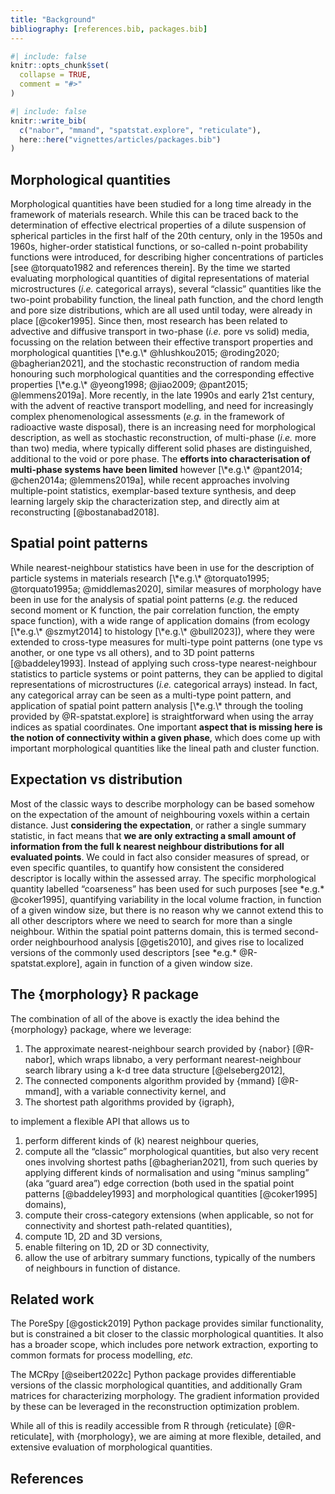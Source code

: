```yaml
---
title: "Background"
bibliography: [references.bib, packages.bib]
---
```


```r
#| include: false
knitr::opts_chunk$set(
  collapse = TRUE,
  comment = "#>"
)
```

```r
#| include: false
knitr::write_bib(
  c("nabor", "mmand", "spatstat.explore", "reticulate"),
  here::here("vignettes/articles/packages.bib")
)
```

## Morphological quantities

Morphological quantities have been studied for a long time already in the
framework of materials research. While this can be traced back to the
determination of effective electrical properties of a dilute suspension of
spherical particles in the first half of the 20th century, only in the 1950s and
1960s, higher-order statistical functions, or so-called n-point probability
functions were introduced, for describing higher concentrations of particles
[see @torquato1982 and references therein]. By the time we started evaluating
morphological quantities of digital representations of material microstructures
(*i.e.* categorical arrays), several "classic" quantities like the two-point
probability function, the lineal path function, and the chord length and pore
size distributions, which are all used until today, were already in place
[@coker1995]. Since then, most research has been related to advective and
diffusive transport in two-phase (*i.e.* pore vs solid) media, focussing on the
relation between their effective transport properties and morphological
quantities [\*e.g.\* @hlushkou2015; @roding2020; @bagherian2021], and the
stochastic reconstruction of random media honouring such morphological
quantities and the corresponding effective properties [\*e.g.\* @yeong1998;
@jiao2009; @pant2015; @lemmens2019a]. More recently, in the late 1990s and early
21st century, with the advent of reactive transport modelling, and need for
increasingly complex phenomenological assessments (*e.g.* in the framework of
radioactive waste disposal), there is an increasing need for morphological
description, as well as stochastic reconstruction, of multi-phase (*i.e.* more
than two) media, where typically different solid phases are distinguished,
additional to the void or pore phase. The **efforts into characterisation of
multi-phase systems have been limited** however [\*e.g.\* @pant2014; @chen2014a;
@lemmens2019a], while recent approaches involving multiple-point statistics,
exemplar-based texture synthesis, and deep learning largely skip the
characterization step, and directly aim at reconstructing [@bostanabad2018].

## Spatial point patterns

While nearest-neighbour statistics have been in use for the description of
particle systems in materials research [\*e.g.\* @torquato1995; @torquato1995a;
@middlemas2020], similar measures of morphology have been in use for the
analysis of spatial point patterns (*e.g.* the reduced second moment or K
function, the pair correlation function, the empty space function), with a wide
range of application domains (from ecology [\*e.g.\* @szmyt2014] to histology
[\*e.g.\* @bull2023]), where they were extended to cross-type measures for
multi-type point patterns (one type vs another, or one type vs all others), and
to 3D point patterns [@baddeley1993]. Instead of applying such cross-type
nearest-neighbour statistics to particle systems or point patterns, they can be
applied to digital representations of microstructures (*i.e.* categorical
arrays) instead. In fact, any categorical array can be seen as a multi-type
point pattern, and application of spatial point pattern analysis [\*e.g.\*
through the tooling provided by @R-spatstat.explore] is straightforward when
using the array indices as spatial coordinates. One important **aspect that is
missing here is the notion of connectivity within a given phase**, which does
come up with important morphological quantities like the lineal path and cluster
function.

## Expectation vs distribution

Most of the classic ways to describe morphology can be based somehow on the
expectation of the amount of neighbouring voxels within a certain distance. Just
**considering the expectation**, or rather a single summary statistic, in fact
means that **we are only extracting a small amount of information from the full
k nearest neighbour distributions for all evaluated points**. We could in fact
also consider measures of spread, or even specific quantiles, to quantify how
consistent the considered descriptor is locally within the assessed array. The
specific morphological quantity labelled "coarseness" has been used for such
purposes [see *e.g.* @coker1995], quantifying variability in the local volume
fraction, in function of a given window size, but there is no reason why we
cannot extend this to all other descriptors where we need to search for more
than a single neighbour. Within the spatial point patterns domain, this is
termed second-order neighbourhood analysis [@getis2010], and gives rise to
localized versions of the commonly used descriptors [see *e.g.*
@R-spatstat.explore], again in function of a given window size.

## The {morphology} R package

The combination of all of the above is exactly the idea behind the {morphology}
package, where we leverage:

1.  The approximate nearest-neighbour search provided by {nabor} [@R-nabor],
    which wraps libnabo, a very performant nearest-neighbour search library
    using a k-d tree data structure [@elseberg2012],
2.  The connected components algorithm provided by {mmand} [@R-mmand], with a
    variable connectivity kernel, and
3.  The shortest path algorithms provided by {igraph},

to implement a flexible API that allows us to

1.  perform different kinds of (k) nearest neighbour queries,
2.  compute all the "classic" morphological quantities, but also very recent
    ones involving shortest paths [@bagherian2021], from such queries by
    applying different kinds of normalisation and using "minus sampling" (aka
    "guard area") edge correction (both used in the spatial point patterns
    [@baddeley1993] and morphological quantities [@coker1995] domains),
3.  compute their cross-category extensions (when applicable, so not for
    connectivity and shortest path-related quantities),
4.  compute 1D, 2D and 3D versions,
5.  enable filtering on 1D, 2D or 3D connectivity,
6.  allow the use of arbitrary summary functions, typically of the numbers of
    neighbours in function of distance.

## Related work

The PoreSpy [@gostick2019] Python package provides similar functionality, but is
constrained a bit closer to the classic morphological quantities. It also has a
broader scope, which includes pore network extraction, exporting to common
formats for process modelling, *etc.*

The MCRpy [@seibert2022c] Python package provides differentiable versions of the
classic morphological quantities, and additionally Gram matrices for
characterizing morphology. The gradient information provided by these can be
leveraged in the reconstruction optimization problem.

While all of this is readily accessible from R through {reticulate}
[@R-reticulate], with {morphology}, we are aiming at more flexible, detailed,
and extensive evaluation of morphological quantities.

## References

